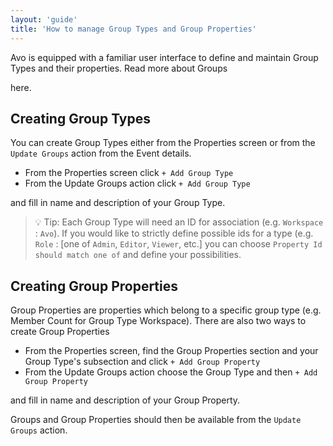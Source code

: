 ```yaml
---
layout: 'guide'
title: 'How to manage Group Types and Group Properties'
---
```


Avo is equipped with a familiar user interface to define and maintain Group
Types and their properties. Read more about Groups
<Link passHref href="data-design/groups"><a>here</a></Link>.

## Creating Group Types

You can create Group Types either from the Properties screen or from the
`Update Groups` action from the Event details.

* From the Properties screen click `+ Add Group Type`
* From the Update Groups action click `+ Add Group Type`

and fill in name and description of your Group Type.

> 💡 Tip: Each Group Type will need an ID for association (e.g. `Workspace`
> : `Avo`). If you would like to strictly define possible ids for a type
> (e.g. `Role` : [one of `Admin`, `Editor`, `Viewer`, etc.] you can choose
> `Property Id should match one of` and define your possibilities.

## Creating Group Properties

Group Properties are properties which belong to a specific group type (e.g.
Member Count for Group Type Workspace). There are also two ways to create
Group Properties

* From the Properties screen, find the Group Properties section and your
Group Type's subsection and click `+ Add Group Property`
* From the Update Groups action choose the Group Type and then `+ Add Group Property`

and fill in name and description of your Group Property.

Groups and Group Properties should then be available from the `Update Groups`
action.